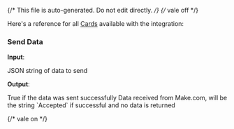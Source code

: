 {/* This file is auto-generated. Do not edit directly. */}
{/* vale off */}

Here's a reference for all [Cards](/learn/reference/cards/) available with the integration:

### Send Data

**Input**:

<Expandable title="input fields">
  <ResponseField
    name="data"
    type="string"
    required
  >
    JSON string of data to send
  </ResponseField>
</Expandable>

**Output**:

<Expandable title="output">
  <ResponseField
    name="success"
    type="boolean"
    required
  >
    True if the data was sent successfully
  </ResponseField>
  <ResponseField
    name="response"
    type="string"
  >
    Data received from Make.com, will be the string `Accepted` if successful and no data is returned
  </ResponseField>
</Expandable>


{/* vale on */}